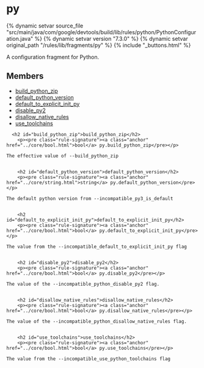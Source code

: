 <html devsite>
<head>
  <meta name="project_path" value="/_project.yaml">
  <meta name="book_path" value="/versions/7.3.0/_book.yaml">
</head>
<body>

<h1 class="page-title" id="modules.py">py</h1>

{% dynamic setvar source_file "src/main/java/com/google/devtools/build/lib/rules/python/PythonConfiguration.java" %}
{% dynamic setvar version "7.3.0" %}
{% dynamic setvar original_path "/rules/lib/fragments/py" %}
{% include "_buttons.html" %}
<!-- {% raw %} -->

A configuration fragment for Python.

<h2>Members</h2>
<ul>
    <li>
    <a href="#build_python_zip">build_python_zip</a>
  </li>
      <li>
    <a href="#default_python_version">default_python_version</a>
  </li>
      <li>
    <a href="#default_to_explicit_init_py">default_to_explicit_init_py</a>
  </li>
      <li>
    <a href="#disable_py2">disable_py2</a>
  </li>
      <li>
    <a href="#disallow_native_rules">disallow_native_rules</a>
  </li>
      <li>
    <a href="#use_toolchains">use_toolchains</a>
  </li>
  </ul>

      <h2 id="build_python_zip">build_python_zip</h2>
        <p><pre class="rule-signature"><a class="anchor" href="../core/bool.html">bool</a> py.build_python_zip</pre></p>

    The effective value of --build_python_zip


        <h2 id="default_python_version">default_python_version</h2>
        <p><pre class="rule-signature"><a class="anchor" href="../core/string.html">string</a> py.default_python_version</pre></p>

    The default python version from --incompatible_py3_is_default


        <h2 id="default_to_explicit_init_py">default_to_explicit_init_py</h2>
        <p><pre class="rule-signature"><a class="anchor" href="../core/bool.html">bool</a> py.default_to_explicit_init_py</pre></p>

    The value from the --incompatible_default_to_explicit_init_py flag


        <h2 id="disable_py2">disable_py2</h2>
        <p><pre class="rule-signature"><a class="anchor" href="../core/bool.html">bool</a> py.disable_py2</pre></p>

    The value of the --incompatible_python_disable_py2 flag.


        <h2 id="disallow_native_rules">disallow_native_rules</h2>
        <p><pre class="rule-signature"><a class="anchor" href="../core/bool.html">bool</a> py.disallow_native_rules</pre></p>

    The value of the --incompatible_python_disallow_native_rules flag.


        <h2 id="use_toolchains">use_toolchains</h2>
        <p><pre class="rule-signature"><a class="anchor" href="../core/bool.html">bool</a> py.use_toolchains</pre></p>

    The value from the --incompatible_use_python_toolchains flag



</body>
</html>

<!-- {% endraw %} -->
